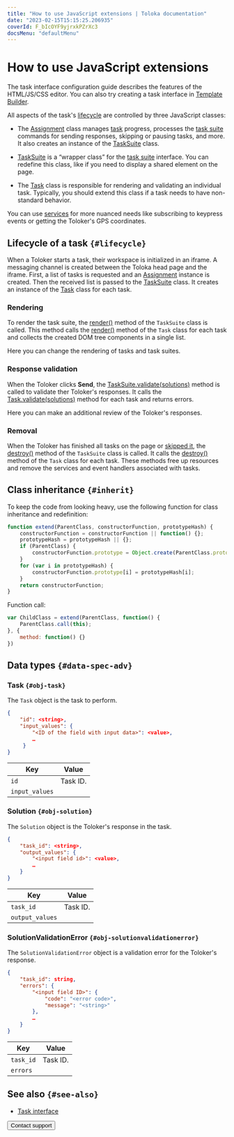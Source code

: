 ```yaml
---
title: "How to use JavaScript extensions | Toloka documentation"
date: "2023-02-15T15:15:25.206935"
coverId: F_bIcOYF9yjrxkPZrXc3
docsMenu: "defaultMenu"
---
```



# How to use JavaScript extensions

<Note mode="note" title="Note">

The task interface configuration guide describes the features of the HTML/JS/CSS editor. You can also try creating a task interface in [Template Builder](/docs/template-builder/).

</Note>

All aspects of the task's [lifecycle](#lifecycle) are controlled by three JavaScript classes:

- The [Assignment](/docs/guide/js/assignment) class manages [task](/docs/glossary#task) progress, processes the [task suite](/docs/glossary#task-suite) commands for sending responses, skipping or pausing tasks, and more. It also creates an instance of the [TaskSuite](/docs/guide/js/tasksuite) class.

- [TaskSuite](/docs/guide/js/tasksuite) is a “wrapper class” for the [task suite](/docs/glossary#task-suite) interface. You can redefine this class, like if you need to display a shared element on the page.

- The [Task](/docs/guide/js/task) class is responsible for rendering and validating an individual task. Typically, you should extend this class if a task needs to have non-standard behavior.

You can use [services](/docs/guide/js/services) for more nuanced needs like subscribing to keypress events or getting the Toloker's GPS coordinates.

## Lifecycle of a task `{#lifecycle}`
When a Toloker starts a task, their workspace is initialized in an iframe. A messaging channel is created between the Toloka head page and the iframe. First, a list of tasks is requested and an [Assignment](/docs/guide/js/assignment) instance is created. Then the received list is passed to the [TaskSuite](/docs/guide/js/tasksuite) class. It creates an instance of the [Task](/docs/guide/js/task) class for each task.

### Rendering

To render the task suite, the [render()](/docs/guide/js/tasksuite#render) method of the `TaskSuite` class is called. This method calls the [render()](/docs/guide/js/task#render) method of the `Task` class for each task and collects the created DOM tree components in a single list.

Here you can change the rendering of tasks and task suites.

### Response validation

When the Toloker clicks **Send**, the [TaskSuite.validate(solutions)](/docs/guide/js/tasksuite#validate) method is called to validate ther Toloker's responses. It calls the [Task.validate(solutions)](/docs/guide/js/task#validate) method for each task and returns errors.

Here you can make an additional review of the Toloker's responses.

### Removal

When the Toloker has finished all tasks on the page or [skipped it](/docs/guide/pool_statistic-pool#skipped-tasks), the [destroy()](/docs/guide/js/tasksuite#destroy) method of the `TaskSuite` class is called. It calls the [destroy()](/docs/guide/js/task#destroy) method of the `Task` class for each task. These methods free up resources and remove the services and event handlers associated with tasks.

## Class inheritance `{#inherit}`
To keep the code from looking heavy, use the following function for class inheritance and redefinition:

```javascript
function extend(ParentClass, constructorFunction, prototypeHash) {
    constructorFunction = constructorFunction || function() {};
    prototypeHash = prototypeHash || {};
    if (ParentClass) {
        constructorFunction.prototype = Object.create(ParentClass.prototype);
    }
    for (var i in prototypeHash) {
        constructorFunction.prototype[i] = prototypeHash[i];
    }
    return constructorFunction;
}
```

Function call:

```javascript
var ChildClass = extend(ParentClass, function() {
    ParentClass.call(this);
}, {
    method: function() {}
})
```

## Data types `{#data-spec-adv}`

### Task `{#obj-task}`

The `Task` object is the task to perform.

```json
{
    "id": <string>,
    "input_values": {
        "<ID of the field with input data>": <value>,
        …
     }
}
```

**Key**|**Value**
----- | -----
`id` | Task ID.
`input_values` | <SpecAdvancedTable1/>

### Solution `{#obj-solution}`

The `Solution` object is the Toloker's response in the task.

```json
{
    "task_id": <string>,
    "output_values": {
        "<input field id>": <value>,
        …
    }
}
```

**Key**|**Value**
----- | -----
`task_id` | Task ID.
`output_values` | <SpecAdvancedTable2/>

### SolutionValidationError `{#obj-solutionvalidationerror}`

The `SolutionValidationError` object is a validation error for the Toloker's response.

```json
{
    "task_id": string,
    "errors": {
        "<input field ID>": {
            "code": "<error code>",
            "message": "<string>"
        },
        …
    }
}
```

**Key**|**Value**
----- | -----
`task_id` | Task ID.
`errors` | <SpecAdvancedTable3/>

## See also `{#see-also}`

- [Task interface](/docs/guide/spec)

<Button view="defaultInverse" size="l" type="link" url="/docs/guide/troubleshooting/support?form-source=guide-spec-advanced">Contact support</Button>
